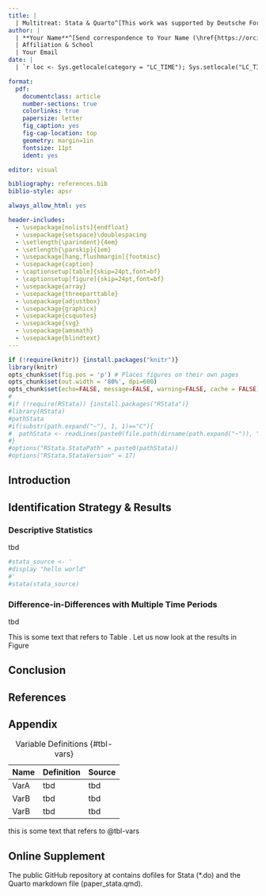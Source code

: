 ```yaml
---
title: |
  | Multitreat: Stata & Quarto^[This work was supported by Deutsche Forschungsgemeinschaft (Project-ID 403041268, TRR 266 Accounting for Transparency).]
author: |
  | **Your Name**^[Send correspondence to Your Name (\href{https://orcid.org/}{orcid.org/yourID}), Affiliation & School, Address, ZIP code & country.]
  | Affiliation & School
  | Your Email
date: |
  | `r loc <- Sys.getlocale(category = "LC_TIME"); Sys.setlocale("LC_TIME", "C"); fdate <- format(Sys.time(), '%B %e, %Y'); Sys.setlocale("LC_TIME", loc); fdate` \vspace{12cm}

format:
  pdf:
    documentclass: article
    number-sections: true
    colorlinks: true
    papersize: letter
    fig_caption: yes
    fig-cap-location: top
    geometry: margin=1in
    fontsize: 11pt
    ident: yes

editor: visual

bibliography: references.bib
biblio-style: apsr

always_allow_html: yes

header-includes:
  - \usepackage[nolists]{endfloat}  
  - \usepackage{setspace}\doublespacing
  - \setlength{\parindent}{4em}
  - \setlength{\parskip}{1em}
  - \usepackage[hang,flushmargin]{footmisc}
  - \usepackage{caption} 
  - \captionsetup[table]{skip=24pt,font=bf}
  - \captionsetup[figure]{skip=24pt,font=bf}
  - \usepackage{array}
  - \usepackage{threeparttable}
  - \usepackage{adjustbox}
  - \usepackage{graphicx}
  - \usepackage{csquotes}
  - \usepackage{svg}
  - \usepackage{amsmath}
  - \usepackage{blindtext}
---
```


```r
if (!require(knitr)) {install.packages("knitr")}  
library(knitr)
opts_chunk$set(fig.pos = 'p') # Places figures on their own pages
opts_chunk$set(out.width = '80%', dpi=600)
opts_chunk$set(echo=FALSE, message=FALSE, warning=FALSE, cache = FALSE)
#
#if (!require(RStata)) {install.packages("RStata")}  
#library(RStata)
#pathStata
#if(substr(path.expand("~"), 1, 1)=="C"){
#  pathStata <- readLines(paste0(file.path(dirname(path.expand("~")), "Desktop"), "/pathStata.txt"), warn = FALSE)
#} 
#options("RStata.StataPath" = paste0(pathStata))
#options("RStata.StataVersion" = 17)
```

\thispagestyle{empty}

\pagebreak

\setcounter{page}{1}

```{=tex}
\begin{center}
\vspace{2.5cm}
  \end{center}
```
```{=tex}
\begin{center}
\LARGE Multitreat: Stata \& Quarto
  \end{center}
\vspace{2cm}
```
```{=tex}
\begin{abstract}
\singlespace \blindtext
    \end{abstract}
\vspace{2cm}
```
```{=tex}
\begin{flushleft}
\textbf{Keywords}: Template, Stata, Quarto, Reproducible Research \newline
\textbf{Data Availability}: Sources identified in the text \newline
\textbf{Public Code Repository}: \href{https://github.com/trr266/treat}{github.com/trr266/treat}  \newline
\textbf{Declaration of Interest}: The authors declare that they have no conflict of interest \newline
  \end{flushleft}
```
\pagebreak

## Introduction

## Identification Strategy & Results

### Descriptive Statistics

tbd

```r
#stata_source <- ' 
#display "hello world"
#'
#stata(stata_source)
```

### Difference-in-Differences with Multiple Time Periods

tbd

\input{../output/tbl_twfe.tex}

This is some text that refers to Table \ref{tab:tbl-twfe}. Let us now look at the results in Figure \ref{fig:fig-twfe}

```{=tex}
\begin{figure}[p]
\centering
\caption{ATTs for 2008-treatment-cohort \label{fig:fig-twfe}}
\includegraphics[width=0.5\textwidth]{../output/fig_twfe.jpg}
\end{figure}
```
## Conclusion

\newpage

## References {.unnumbered}

\singlespacing

\small

::: {#refs}
:::

\doublespacing

\newpage

## Appendix {.unnumbered}

```{=tex}
\renewcommand{\thetable}{A\arabic{table}}
\setcounter{table}{0}
```
| Name | Definition | Source |
|------|------------|--------|
| VarA | tbd        | tbd    |
| VarB | tbd        | tbd    |
| VarB | tbd        | tbd    |

: Variable Definitions {#tbl-vars}

this is some text that refers to @tbl-vars

\newpage

```{=tex}
\renewcommand{\thetable}{\arabic{table}}
\setcounter{table}{0}
```
\processdelayedfloats

\newpage

## Online Supplement {.unnumbered}

The public GitHub repository at \href{https://github.com/trr266/treat}{github.com/trr266/treat} contains dofiles for Stata (\*.do) and the Quarto markdown file (paper_stata.qmd).
